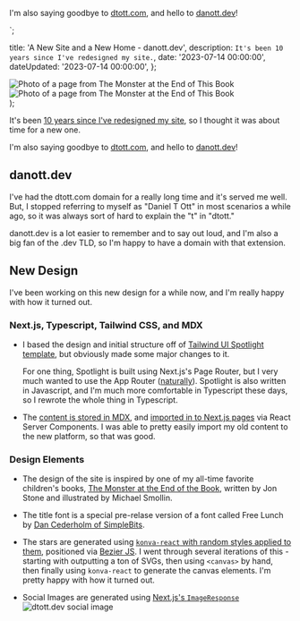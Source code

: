 
<p>I'm also saying goodbye to <a href="https://dtott.com">dtott.com</a>, and hello to <a href="https://danott.dev">danott.dev</a>!</p>`;


  title: 'A New Site and a New Home - danott.dev',
  description: `It's been 10 years since I've redesigned my site.`,
  date: '2023-07-14 00:00:00',
  dateUpdated: '2023-07-14 00:00:00',
};

  <div className="grid grid-cols-2 gap-4">
    <Image
      src={monster1}
      alt="Photo of a page from The Monster at the End of This Book"
      style={{ margin: 0 }}
    />
    <Image
      src={monster2}
      alt="Photo of a page from The Monster at the End of This Book"
      style={{ margin: 0 }}
    />
  </div>
);

It's been [10 years since I've redesigned my site](/thoughts/new-site-design-2013-07-15), so I thought it was about time for a new one.

I'm also saying goodbye to [dtott.com](https://dtott.com), and hello to [danott.dev](https://danott.dev)!

## danott.dev

I've had the dtott.com domain for a really long time and it's served me well. But, I stopped referring to myself as "Daniel T Ott" in most scenarios a while ago, so it was always sort of hard to explain the "t" in "dtott."

danott.dev is a lot easier to remember and to say out loud, and I'm also a big fan of the .dev TLD, so I'm happy to have a domain with that extension.

## New Design

I've been working on this new design for a while now, and I'm really happy with how it turned out.

### Next.js, Typescript, Tailwind CSS, and MDX

- I based the design and initial structure off of [Tailwind UI Spotlight template](https://tailwindui.com/templates/spotlight), but obviously made some major changes to it.

  For one thing, Spotlight is built using Next.js's Page Router, but I very much wanted to use the App Router ([naturally](/thoughts/nextjs-app-router-talk)). Spotlight is also written in Javascript, and I'm much more comfortable in Typescript these days, so I rewrote the whole thing in Typescript.

- The [content is stored in MDX](https://github.com/danieltott/danott.dev/tree/main/src/content), and [imported in to Next.js pages](<https://github.com/danieltott/danott.dev/blob/a625721a2b70911ab5e7d60f0e291ba74a52eb12/src/app/(site)/thoughts/%5Bslug%5D/page.tsx#L46-L52>) via React Server Components. I was able to pretty easily import my old content to the new platform, so that was good.

### Design Elements

- The design of the site is inspired by one of my all-time favorite children's books, [The Monster at the End of the Book](https://en.wikipedia.org/wiki/The_Monster_at_the_End_of_This_Book:_Starring_Lovable,_Furry_Old_Grover), written by Jon Stone and illustrated by Michael Smollin.

  <Images />

- The title font is a special pre-relase version of a font called <span className="font-freeLunch font-normal not-italic">Free Lunch</span> by [Dan Cederholm of SimpleBits](https://simplebits.shop/).

- The stars are generated using [`konva-react` with random styles applied to them](https://github.com/danieltott/danott.dev/blob/main/src/components/StarKonva.tsx), positioned via [Bezier JS](https://pomax.github.io/bezierjs/). I went through several iterations of this - starting with outputting a ton of SVGs, then using `<canvas>` by hand, then finally using `konva-react` to generate the canvas elements. I'm pretty happy with how it turned out.

- Social Images are generated using [Next.js's <code>ImageResponse</code>](https://nextjs.org/docs/app/api-reference/file-conventions/metadata/opengraph-image#generate-images-using-code-js-ts-tsx)
  <Image src={openGraphImage} alt="dtott.dev social image" />
